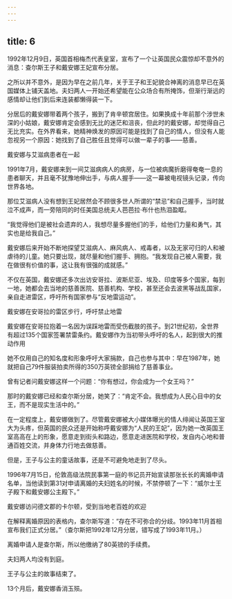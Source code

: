 ```yaml
---
---
---
```

title: 6
---



1992年12月9日，英国首相梅杰代表皇室，宣布了一个让英国民众震惊却不意外的消息：查尔斯王子和戴安娜王妃宣布分居。

之所以并不意外，是因为早在之前几年，关于王子和王妃貌合神离的消息早已在英国媒体上铺天盖地。夫妇两人一开始还希望能在公众场合有所掩饰，但渐行渐远的感情却让他们到后来连装都懒得装一下。

分居后的戴安娜带着两个孩子，搬到了肯辛顿宫居住。如果换成十年前那个涉世未深的小姑娘，戴安娜肯定会感到无比的迷茫和沮丧，但此时的戴安娜，却觉得自己无比充实。在外界看来，她精神焕发的原因可能是找到了自己的情人，但没有人能忽视另一个原因：她找到了自己胜任且觉得可以做一辈子的事——慈善。

戴安娜与艾滋病患者在一起



1991年7月，戴安娜来到一间艾滋病病人的病房，与一位被病魔折磨得奄奄一息的患者聊天，并且毫不犹豫地伸出手，与病人握手——这一幕被电视镜头记录，传向世界各地。

那位艾滋病人没有想到王妃居然会不顾很多世人所谓的“禁忌”和自己握手，当时就泣不成声，而一旁陪同的时任美国总统夫人芭芭拉·布什也热泪盈眶。

“我觉得他们是被社会遗弃的人，我想尽量多握他们的手，给他们力量和勇气，其实也是给我自己。”

戴安娜后来开始不断地探望艾滋病人、麻风病人、戒毒者，以及无家可归的人和被虐待的儿童。她只要出现，就尽量和他们握手、拥抱。“我发现自己被人需要，我在做很有价值的事，这让我有很强的成就感。”

不仅在英国，戴安娜还多次出访安哥拉、波斯尼亚、埃及、印度等多个国家，每到一地，她都会去当地的慈善医院、慈善机构、学校，甚至还会去波黑等战乱国家，亲自走进雷区，呼吁所有国家参与“反地雷运动”。

戴安娜在安哥拉的雷区步行，呼吁禁止地雷



戴安娜在安哥拉抱着一名因为误踩地雷而受伤截肢的孩子。到21世纪初，全世界有超过135个国家签署禁雷条约。戴安娜作为当初带头呼吁的名人，起到很大的推动作用



她不仅用自己的知名度和形象呼吁大家捐款，自己也参与其中：早在1987年，她就把自己79件服装拍卖所得的350万英镑全部捐给了慈善事业。

曾有记者问戴安娜这样一个问题：“你有想过，你会成为一个女王吗？”

那时的戴安娜已经和查尔斯分居，她笑了：“肯定不会。我想成为人民心目中的女王，而不是现实生活中的。”

在一定程度上，戴安娜做到了。尽管戴安娜被大小媒体曝光的情人绯闻让英国王室大为头疼，但英国的民众还是开始称呼戴安娜为“人民的王妃”，因为她一改英国王室高高在上的形象，愿意走到街头和路边，愿意走进医院和学校，发自内心地和普通百姓交流，并身体力行地去做慈善。

但是，王子与公主的童话故事，还是不可避免地走到了尽头。

1996年7月15日，伦敦高级法院民事第一庭的书记员开始宣读那张长长的离婚申请名单，当他读到第31对申请离婚的夫妇姓名的时候，不禁停顿了一下：“威尔士王子殿下和戴安娜公主殿下。”

戴安娜访问德文郡的卡尔顿，受到当地老百姓的欢迎



在解释离婚原因的表格内，查尔斯写道：“存在不可弥合的分歧。1993年11月首相宣布我们正式分居。”（查尔斯把1992年12月分居，错写成了1993年11月。）

离婚申请人是查尔斯，所以他缴纳了80英镑的手续费。

夫妇两人均没有到庭。

王子与公主的故事结束了。

13个月后，戴安娜香消玉殒。